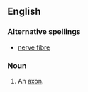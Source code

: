 ==English==

===Alternative spellings===
*[[nerve fibre]]

===Noun===
{{en-noun|sg=[[nerve]] [[fiber]]}}

#{{anatomy}} An [[axon]].